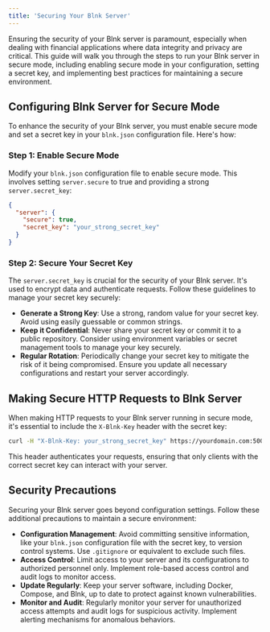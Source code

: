 ```yaml
---
title: 'Securing Your Blnk Server'
---
```


Ensuring the security of your Blnk server is paramount, especially when dealing with financial applications where data integrity and privacy are critical. This guide will walk you through the steps to run your Blnk server in secure mode, including enabling secure mode in your configuration, setting a secret key, and implementing best practices for maintaining a secure environment.

## Configuring Blnk Server for Secure Mode

To enhance the security of your Blnk server, you must enable secure mode and set a secret key in your `blnk.json` configuration file. Here's how:

### Step 1: Enable Secure Mode

Modify your `blnk.json` configuration file to enable secure mode. This involves setting `server.secure` to true and providing a strong `server.secret_key`:

```json
{
  "server": {
    "secure": true,
    "secret_key": "your_strong_secret_key"
  }
}
```

### Step 2: Secure Your Secret Key

The `server.secret_key` is crucial for the security of your Blnk server. It's used to encrypt data and authenticate requests. Follow these guidelines to manage your secret key securely:

- **Generate a Strong Key**: Use a strong, random value for your secret key. Avoid using easily guessable or common strings.
- **Keep it Confidential**: Never share your secret key or commit it to a public repository. Consider using environment variables or secret management tools to manage your key securely.
- **Regular Rotation**: Periodically change your secret key to mitigate the risk of it being compromised. Ensure you update all necessary configurations and restart your server accordingly.

## Making Secure HTTP Requests to Blnk Server

When making HTTP requests to your Blnk server running in secure mode, it's essential to include the `X-Blnk-Key` header with the secret key:

```bash
curl -H "X-Blnk-Key: your_strong_secret_key" https://yourdomain.com:5001 -I
```

This header authenticates your requests, ensuring that only clients with the correct secret key can interact with your server.

## Security Precautions

Securing your Blnk server goes beyond configuration settings. Follow these additional precautions to maintain a secure environment:

- **Configuration Management**: Avoid committing sensitive information, like your `blnk.json` configuration file with the secret key, to version control systems. Use `.gitignore` or equivalent to exclude such files.
- **Access Control**: Limit access to your server and its configurations to authorized personnel only. Implement role-based access control and audit logs to monitor access.
- **Update Regularly**: Keep your server software, including Docker, Compose, and Blnk, up to date to protect against known vulnerabilities.
- **Monitor and Audit**: Regularly monitor your server for unauthorized access attempts and audit logs for suspicious activity. Implement alerting mechanisms for anomalous behaviors.

